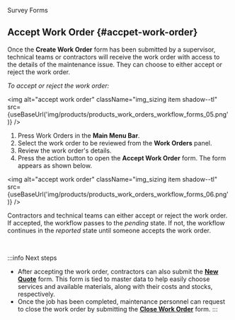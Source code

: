 

<span className="hero__title">Survey Forms</span>
<br/>

## Accept Work Order {#accpet-work-order}

Once the **Create Work Order** form has been submitted by a supervisor, technical teams or contractors will receive the work order with access to the details of the maintenance issue. They can choose to either accept or reject the work order.

<div className="alert alert--primary">

_To accept or reject the work order:_

<img alt="accept work order" className="img_sizing item shadow--tl" src={useBaseUrl('img/products/products_work_orders_workflow_forms_05.png')} />
<br/>

1. Press <span className="badge badge--primary">Work Orders</span> in the **Main Menu Bar**.
2. Select the work order to be reviewed from the **Work Orders** panel.
3. Review the work order's details.
4. Press the action button to open the **Accept Work Order** form. The form appears as shown below.

<img alt="accept work order" className="img_sizing item shadow--tl" src={useBaseUrl('img/products/products_work_orders_workflow_forms_06.png')} />
<br/>

Contractors and technical teams can either accept or reject the work order. If accepted, the workflow passes to the _pending_ state. If not, the workflow continues in the _reported_ state until someone accepts the work order.

</div>
<br/>

:::info Next steps
- After accepting the work order, contractors can also submit the [**New Quote**](/docs/products/workflows/budget_management/overview) form. This form is tied to master data to help easily choose services and available materials, along with their costs and stocks, respectively.
- Once the job has been completed, maintenance personnel can request to close the work order by submitting the [**Close Work Order**](surveys-close-wo) form.
:::
